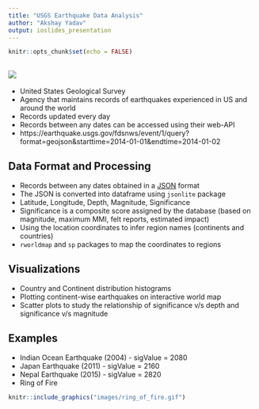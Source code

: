 ```yaml
---
title: "USGS Earthquake Data Analysis"
author: "Akshay Yadav"
output: ioslides_presentation
---
```


```r
knitr::opts_chunk$set(echo = FALSE)
```

## ![](images/usgs.png)
- United States Geological Survey
- Agency that maintains records of earthquakes experienced in US and around the world
- Records updated every day
- Records between any dates can be accessed using their web-API
- https://earthquake.usgs.gov/fdsnws/event/1/query?format=geojson&starttime=2014-01-01&endtime=2014-01-02

## Data Format and Processing
- Records between any dates obtained in a [JSON](https://earthquake.usgs.gov/earthquakes/feed/v1.0/geojson_detail.php) format
- The JSON is converted into dataframe using `jsonlite` package
- Latitude, Longitude, Depth, Magnitude, Significance
- Significance is a composite score assigned by the database (based on magnitude, maximum MMI, felt reports, estimated impact)
- Using the location coordinates to infer region names (continents and countries)
- `rworldmap` and `sp` packages to map the coordinates to regions

## Visualizations
- Country and Continent distribution histograms
- Plotting continent-wise earthquakes on interactive world map
- Scatter plots to study the relationship of significance v/s depth and significance v/s magnitude

## Examples
- Indian Ocean Earthquake (2004) - sigValue = 2080
- Japan Earthquake (2011) - sigValue = 2160
- Nepal Earthquake (2015) - sigValue = 2820
- Ring of Fire

```r
knitr::include_graphics("images/ring_of_fire.gif")
```



